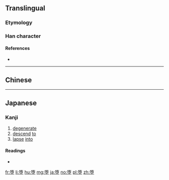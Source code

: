 {{also|墮}}
==Translingual==

===Etymology===
{{Han compound|陏|土|c1=p|c2=s|ls=psc}}

{{Han simp|墮|f=工|t=&nbsp;}}

===Han character===
{{Han char|rn=32|rad=土|as=08|sn=11|four=|canj=NBG,XXNBG|ids=⿱陏土}}

====References====
* {{Han ref|kx=0234.271|hdz=10459.030|uh=5815|ud=22549}}

----

==Chinese==
{{zh-see|墮}}

----

==Japanese==

===Kanji===
{{ja-kanji|grade=c|rs=土08}}

# [[degenerate]]
# [[descend]] [[to]]
# [[lapse]] [[into]]

====Readings====
* {{ja-readings|goon=[[だ]] (da)|kun=[[くずす]] (kuzusu), [[くずれる]] (kuzureru), [[おちる]] (ochiru)}}

[[fr:堕]]
[[li:堕]]
[[hu:堕]]
[[mg:堕]]
[[ja:堕]]
[[no:堕]]
[[pl:堕]]
[[zh:堕]]